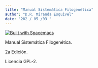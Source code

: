 ```yaml
---
title: "Manual Sistemática Filogenética"
author: "D.R. Miranda Esquivel"
date: "202 / 05 /03 "
---
```


[![Built with Spacemacs](https://cdn.rawgit.com/syl20bnr/spacemacs/442d025779da2f62fc86c2082703697714db6514/assets/spacemacs-badge.svg)](http://github.com/syl20bnr/spacemacs)



Manual Sistemática Filogenética.

2a Edición.

Licencia GPL-2.





